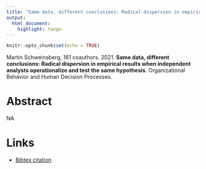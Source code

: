 ```yaml
---
title: "Same data, different conclusions: Radical dispersion in empirical results when independent analysts operationalize and test the same hypothesis"
output:
  html_document:
    highlight: tango
---
```


```r
knitr::opts_chunk$set(echo = TRUE)
```

Martin Schweinsberg, 161 coauthors. 2021. <b>Same data, different conclusions: Radical dispersion in empirical results when independent analysts operationalize and test the same hypothesis</b>. Organizational Behavior and Human Decision Processes.

# Abstract
NA

# Links


 - <a href='schweinsberg_etal_2021.txt'target='_blank'>Bibtex citation</a>

